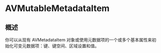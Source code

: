 # AVMutableMetadataItem

<ToBePolishedAfterTranslation />

<OriginalSource
  title="AVMutableMetadataItem"
  url="https://developer.apple.com/documentation/avfoundation/avmutablemetadataitem"
  summary="视听资产或其轨道之一的可变元数据项"
/>

## 概述

你可以从现有 AVMetadataItem 对象或使用元数据项的一个或多个基本属性来初始化可变元数据项：键、键空间、区域设置和值。
